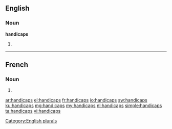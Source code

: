 ==English==

===Noun===
'''handicaps'''

# {{plural of|handicap}}

[[Category:English plurals]]

----

==French==

===Noun===
{{head|fr|plural}} {{m|p}}

# {{plural of|handicap|lang=fr}}

[[ar:handicaps]]
[[el:handicaps]]
[[fr:handicaps]]
[[io:handicaps]]
[[sw:handicaps]]
[[ku:handicaps]]
[[mg:handicaps]]
[[my:handicaps]]
[[nl:handicaps]]
[[simple:handicaps]]
[[ta:handicaps]]
[[vi:handicaps]]